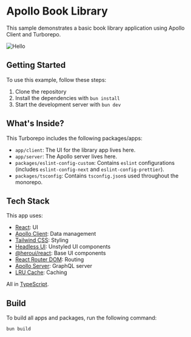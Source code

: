 # Apollo Book Library

This sample demonstrates a basic book library application using Apollo Client and Turborepo.

![Hello](/app.png)

## Getting Started

To use this example, follow these steps:

1. Clone the repository
2. Install the dependencies with `bun install`
3. Start the development server with `bun dev`

## What's Inside?

This Turborepo includes the following packages/apps:

- `app/client`: The UI for the library app lives here.
- `app/server`: The Apollo server lives here.
- `packages/eslint-config-custom`: Contains `eslint` configurations (includes `eslint-config-next` and `eslint-config-prettier`).
- `packages/tsconfig`: Contains `tsconfig.json`s used throughout the monorepo.


## Tech Stack

This app uses:

- [React](https://reactjs.org/): UI
- [Apollo Client](https://www.apollographql.com/docs/react/): Data management
- [Tailwind CSS](https://tailwindcss.com/): Styling
- [Headless UI](https://headlessui.com/): Unstyled UI components
- [@heroui/react](https://heroui.io/): Base UI components
- [React Router DOM](https://reactrouter.com/): Routing
- [Apollo Server](https://www.apollographql.com/docs/apollo-server/): GraphQL server
- [LRU Cache](https://www.npmjs.com/package/typescript-lru-cache): Caching

All in [TypeScript](https://www.typescriptlang.org/).



## Build

To build all apps and packages, run the following command:

```
bun build
```